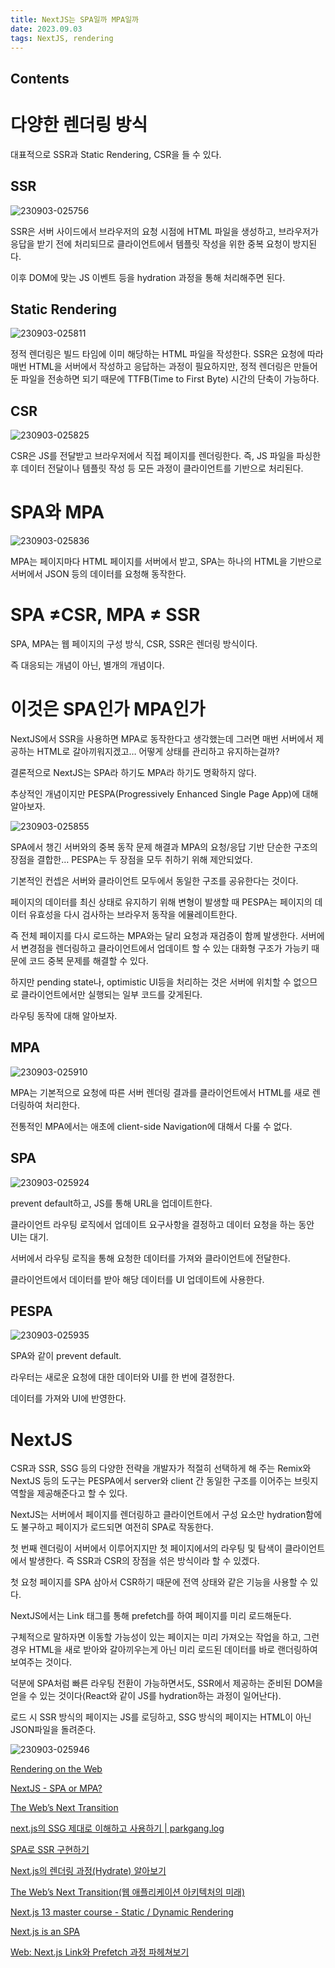 ```yaml
---
title: NextJS는 SPA일까 MPA일까
date: 2023.09.03
tags: NextJS, rendering
---
```


## Contents

# 다양한 렌더링 방식

대표적으로 SSR과 Static Rendering, CSR을 들 수 있다.

## SSR

![230903-025756](/posts/NextJS는_SPA일까_MPA일까/230903-025756.png)

SSR은 서버 사이드에서 브라우저의 요청 시점에 HTML 파일을 생성하고, 브라우저가 응답을 받기 전에 처리되므로 클라이언트에서 템플릿 작성을 위한 중복 요청이 방지된다.

이후 DOM에 맞는 JS 이벤트 등을 hydration 과정을 통해 처리해주면 된다.

## Static Rendering

![230903-025811](/posts/NextJS는_SPA일까_MPA일까/230903-025811.png)

정적 렌더링은 빌드 타임에 이미 해당하는 HTML 파일을 작성한다. SSR은 요청에 따라 매번 HTML을 서버에서 작성하고 응답하는 과정이 필요하지만, 정적 렌더링은 만들어 둔 파일을 전송하면 되기 때문에 TTFB(Time to First Byte) 시간의 단축이 가능하다.

## CSR

![230903-025825](/posts/NextJS는_SPA일까_MPA일까/230903-025825.png)

CSR은 JS를 전달받고 브라우저에서 직접 페이지를 렌더링한다. 즉, JS 파일을 파싱한 후 데이터 전달이나 템플릿 작성 등 모든 과정이 클라이언트를 기반으로 처리된다.

# SPA와 MPA

![230903-025836](/posts/NextJS는_SPA일까_MPA일까/230903-025836.png)

MPA는 페이지마다 HTML 페이지를 서버에서 받고, SPA는 하나의 HTML을 기반으로 서버에서 JSON 등의 데이터를 요청해 동작한다.

# SPA ≠CSR, MPA ≠ SSR

SPA, MPA는 웹 페이지의 구성 방식, CSR, SSR은 렌더링 방식이다.

즉 대응되는 개념이 아닌, 별개의 개념이다.

# 이것은 SPA인가 MPA인가

NextJS에서 SSR을 사용하면 MPA로 동작한다고 생각했는데 그러면 매번 서버에서 제공하는 HTML로 갈아끼워지겠고… 어떻게 상태를 관리하고 유지하는걸까?

결론적으로 NextJS는 SPA라 하기도 MPA라 하기도 명확하지 않다.

추상적인 개념이지만 PESPA(Progressively Enhanced Single Page App)에 대해 알아보자.

![230903-025855](/posts/NextJS는_SPA일까_MPA일까/230903-025855.png)

SPA에서 챙긴 서버와의 중복 동작 문제 해결과 MPA의 요청/응답 기반 단순한 구조의 장점을 결합한… PESPA는 두 장점을 모두 취하기 위해 제안되었다.

기본적인 컨셉은 서버와 클라이언트 모두에서 동일한 구조를 공유한다는 것이다.

페이지의 데이터를 최신 상태로 유지하기 위해 변형이 발생할 때 PESPA는 페이지의 데이터 유효성을 다시 검사하는 브라우저 동작을 에뮬레이트한다.

즉 전체 페이지를 다시 로드하는 MPA와는 달리 요청과 재검증이 함께 발생한다. 서버에서 변경점을 렌더링하고 클라이언트에서 업데이트 할 수 있는 대화형 구조가 가능키 때문에 코드 중복 문제를 해결할 수 있다.

하지만 pending state나, optimistic UI등을 처리하는 것은 서버에 위치할 수 없으므로 클라이언트에서만 실행되는 일부 코드를 갖게된다.

라우팅 동작에 대해 알아보자.

## MPA

![230903-025910](/posts/NextJS는_SPA일까_MPA일까/230903-025910.png)

MPA는 기본적으로 요청에 따른 서버 렌더링 결과를 클라이언트에서 HTML를 새로 렌더링하여 처리한다.

전통적인 MPA에서는 애초에 client-side Navigation에 대해서 다룰 수 없다.

## SPA

![230903-025924](/posts/NextJS는_SPA일까_MPA일까/230903-025924.png)

prevent default하고, JS를 통해 URL을 업데이트한다.

클라이언트 라우팅 로직에서 업데이트 요구사항을 결정하고 데이터 요청을 하는 동안 UI는 대기.

서버에서 라우팅 로직을 통해 요청한 데이터를 가져와 클라이언트에 전달한다.

클라이언트에서 데이터를 받아 해당 데이터를 UI 업데이트에 사용한다.

## PESPA

![230903-025935](/posts/NextJS는_SPA일까_MPA일까/230903-025935.png)

SPA와 같이 prevent default.

라우터는 새로운 요청에 대한 데이터와 UI를 한 번에 결정한다.

데이터를 가져와 UI에 반영한다.

# NextJS

CSR과 SSR, SSG 등의 다양한 전략을 개발자가 적절히 선택하게 해 주는 Remix와 NextJS 등의 도구는 PESPA에서 server와 client 간 동일한 구조를 이어주는 브릿지 역할을 제공해준다고 할 수 있다.

NextJS는 서버에서 페이지를 렌더링하고 클라이언트에서 구성 요소만 hydration함에도 불구하고 페이지가 로드되면 여전히 SPA로 작동한다.

첫 번째 렌더링이 서버에서 이루어지지만 첫 페이지에서의 라우팅 및 탐색이 클라이언트에서 발생한다. 즉 SSR과 CSR의 장점을 섞은 방식이라 할 수 있겠다.

첫 요청 페이지를 SPA 삼아서 CSR하기 때문에 전역 상태와 같은 기능을 사용할 수 있다.

NextJS에서는 Link 태그를 통해 prefetch를 하여 페이지를 미리 로드해둔다.

구체적으로 말하자면 이동할 가능성이 있는 페이지는 미리 가져오는 작업을 하고, 그런 경우 HTML을 새로 받아와 갈아끼우는게 아닌 미리 로드된 데이터를 바로 랜더링하여 보여주는 것이다.

덕분에 SPA처럼 빠른 라우팅 전환이 가능하면서도, SSR에서 제공하는 준비된 DOM을 얻을 수 있는 것이다(React와 같이 JS를 hydration하는 과정이 일어난다).

로드 시 SSR 방식의 페이지는 JS를 로딩하고, SSG 방식의 페이지는 HTML이 아닌 JSON파일을 돌려준다.

![230903-025946](/posts/NextJS는_SPA일까_MPA일까/230903-025946.png)

[Rendering on the Web](https://web.dev/rendering-on-the-web/)

[NextJS - SPA or MPA?](https://www.code-insights.dev/posts/nextjs-spa-or-mpa)

[The Web’s Next Transition](https://www.epicweb.dev/the-webs-next-transition)

[next.js의 SSG 제대로 이해하고 사용하기 | parkgang.log](https://parkgang.github.io/blog/2021/09/07/lets-properly-understand-and-use-the-ssg-of-nextjs/)

[SPA로 SSR 구현하기](https://taero.blog/posts/SPA-with-SSR)

[Next.js의 렌더링 과정(Hydrate) 알아보기](https://www.howdy-mj.me/next/hydrate)

[The Web’s Next Transition(웹 애플리케이션 아키텍처의 미래)](https://itchallenger.tistory.com/750)

[Next.js 13 master course - Static / Dynamic Rendering](https://velog.io/@jay/Next.js-13-master-course-Static-Dynamic-Rendering)

[Next.js is an SPA](https://www.reddit.com/r/nextjs/comments/11qotnt/nextjs_is_an_spa/)

[Web: Next.js Link와 Prefetch 과정 파헤쳐보기](https://medium.com/hcleedev/web-next-js-link와-prefetch-과정-파헤쳐보기-44e22ace13e7)
